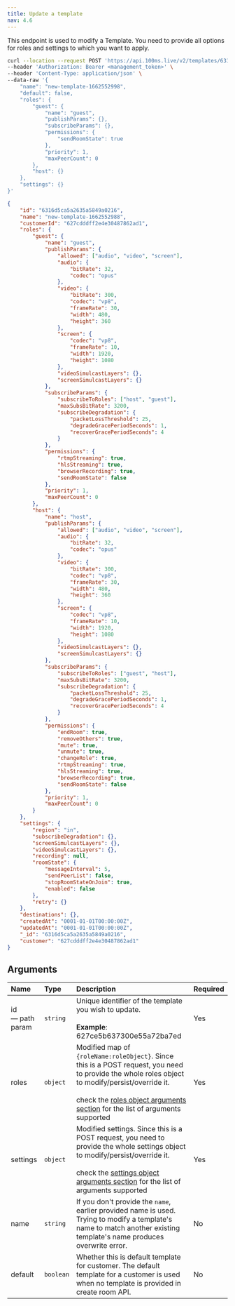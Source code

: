 ```yaml
---
title: Update a template
nav: 4.6
---
```


This endpoint is used to modify a Template. You need to provide all options for roles and settings to which you want to apply.

<PostRequest title="https://api.100ms.live/v2/templates/<template_id>" />

<Request id="req-0">

```bash
curl --location --request POST 'https://api.100ms.live/v2/templates/6316d5ca5a2635a5849a0216' \
--header 'Authorization: Bearer <management_token>' \
--header 'Content-Type: application/json' \
--data-raw '{
    "name": "new-template-1662552998",
    "default": false,
    "roles": {
        "guest": {
            "name": "guest",
            "publishParams": {},
            "subscribeParams": {},
            "permissions": {
                "sendRoomState": true
            },
            "priority": 1,
            "maxPeerCount": 0
        },
        "host": {}
    },
    "settings": {}
}'
```

</Request>

<ResponseBox id="res-0" status="200 OK">

```json
{
    "id": "6316d5ca5a2635a5849a0216",
    "name": "new-template-1662552988",
    "customerId": "627cdddff2e4e30487862ad1",
    "roles": {
        "guest": {
            "name": "guest",
            "publishParams": {
                "allowed": ["audio", "video", "screen"],
                "audio": {
                    "bitRate": 32,
                    "codec": "opus"
                },
                "video": {
                    "bitRate": 300,
                    "codec": "vp8",
                    "frameRate": 30,
                    "width": 480,
                    "height": 360
                },
                "screen": {
                    "codec": "vp8",
                    "frameRate": 10,
                    "width": 1920,
                    "height": 1080
                },
                "videoSimulcastLayers": {},
                "screenSimulcastLayers": {}
            },
            "subscribeParams": {
                "subscribeToRoles": ["host", "guest"],
                "maxSubsBitRate": 3200,
                "subscribeDegradation": {
                    "packetLossThreshold": 25,
                    "degradeGracePeriodSeconds": 1,
                    "recoverGracePeriodSeconds": 4
                }
            },
            "permissions": {
                "rtmpStreaming": true,
                "hlsStreaming": true,
                "browserRecording": true,
                "sendRoomState": false
            },
            "priority": 1,
            "maxPeerCount": 0
        },
        "host": {
            "name": "host",
            "publishParams": {
                "allowed": ["audio", "video", "screen"],
                "audio": {
                    "bitRate": 32,
                    "codec": "opus"
                },
                "video": {
                    "bitRate": 300,
                    "codec": "vp8",
                    "frameRate": 30,
                    "width": 480,
                    "height": 360
                },
                "screen": {
                    "codec": "vp8",
                    "frameRate": 10,
                    "width": 1920,
                    "height": 1080
                },
                "videoSimulcastLayers": {},
                "screenSimulcastLayers": {}
            },
            "subscribeParams": {
                "subscribeToRoles": ["guest", "host"],
                "maxSubsBitRate": 3200,
                "subscribeDegradation": {
                    "packetLossThreshold": 25,
                    "degradeGracePeriodSeconds": 1,
                    "recoverGracePeriodSeconds": 4
                }
            },
            "permissions": {
                "endRoom": true,
                "removeOthers": true,
                "mute": true,
                "unmute": true,
                "changeRole": true,
                "rtmpStreaming": true,
                "hlsStreaming": true,
                "browserRecording": true,
                "sendRoomState": false
            },
            "priority": 1,
            "maxPeerCount": 0
        }
    },
    "settings": {
        "region": "in",
        "subscribeDegradation": {},
        "screenSimulcastLayers": {},
        "videoSimulcastLayers": {},
        "recording": null,
        "roomState": {
            "messageInterval": 5,
            "sendPeerList": false,
            "stopRoomStateOnJoin": true,
            "enabled": false
        },
        "retry": {}
    },
    "destinations": {},
    "createdAt": "0001-01-01T00:00:00Z",
    "updatedAt": "0001-01-01T00:00:00Z",
    "_id": "6316d5ca5a2635a5849a0216",
    "customer": "627cdddff2e4e30487862ad1"
}
```

</ResponseBox>

## Arguments

| Name                  | Type      | Description                                                                                                                                                                                                                                                                                            | Required |
| :-------------------- | :-------- | :----------------------------------------------------------------------------------------------------------------------------------------------------------------------------------------------------------------------------------------------------------------------------------------------------- | :------- |
| id <br/> — path param | `string`  | Unique identifier of the template you wish to update. <br/><br/>**Example**: 627ce5b637300e55a72ba7ed                                                                                                                                                                                                  | Yes      |
| roles <br/>           | `object`  | Modified map of `{roleName:roleObject}`. Since this is a POST request, you need to provide the whole roles object to modify/persist/override it. <br/><br/>check the [roles object arguments section](/server-side/v2/policy/create-template-via-api#roles-object) for the list of arguments supported | Yes      |
| settings <br/>        | `object`  | Modified settings. Since this is a POST request, you need to provide the whole settings object to modify/persist/override it. <br/><br/>check the [settings object arguments section](/server-side/v2/policy/create-template-via-api#settings-object) for the list of arguments supported              | Yes      |
| name <br/>            | `string`  | If you don't provide the `name`, earlier provided name is used. Trying to modify a template's name to match another existing template's name produces overwrite error.                                                                                                                                 | No       |
| default <br/>         | `boolean` | Whether this is default template for customer. The default template for a customer is used when no template is provided in create room API.                                                                                                                                                            | No       |
